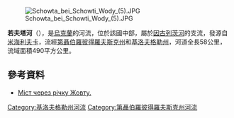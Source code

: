 [[Image:Schowta_bei_Schowti_Wody_(5).JPG|right]]

'''若夫塔河'''（{{lang-uk|Жовта}}），是[[烏克蘭|烏克蘭]]的河流，位於該國中部，屬於[[因古列茨河|因古列茨河]]的支流，發源自[[米海利夫卡_(皮亞季哈特基區)|米海利夫卡]]，流經[[第聶伯羅彼得羅夫斯克州|第聶伯羅彼得羅夫斯克州]]和[[基洛夫格勒州|基洛夫格勒州]]，河道全長58公里，流域面積490平方公里。

==參考資料==
* [http://fotki.yandex.ru/users/nta-tskl/view/461390/?page=0 Міст через річку Жовту.]

{{DEFAULTSORT:Жовта}}
[[Category:基洛夫格勒州河流|Category:基洛夫格勒州河流]]
[[Category:第聶伯羅彼得羅夫斯克州河流|Category:第聶伯羅彼得羅夫斯克州河流]]


{{Ukraine-river-stub}}